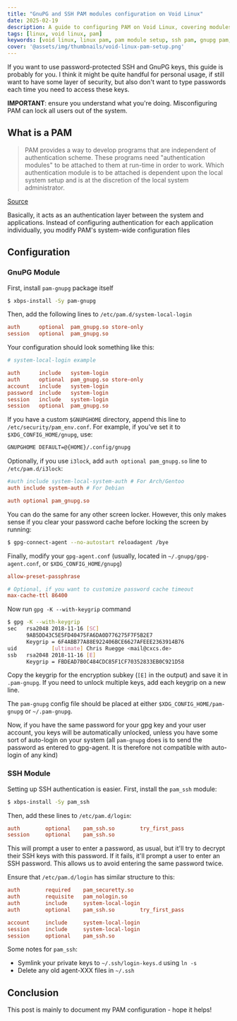 ```yaml
---
title: "GnuPG and SSH PAM modules configuration on Void Linux"
date: 2025-02-19
description: A guide to configuring PAM on Void Linux, covering modules like pam_ssh and pam-gnupg
tags: [linux, void linux, pam]
keywords: [void linux, linux pam, pam module setup, ssh pam, gnupg pam, pam_ssh, pam-gnupg, pluggable authentication module]
cover: '@assets/img/thumbnails/void-linux-pam-setup.png'
---
```


If you want to use password-protected SSH and GnuPG keys, this guide is probably for you. I think it might be quite handful for personal usage, if still want to have some layer of security, but also don't want to type passwords each time you need to access these keys.

**IMPORTANT**: ensure you understand what you're doing. Misconfiguring PAM can lock all users out of the system.


## What is a PAM

>PAM provides a way to develop programs that are independent of authentication scheme. These programs need "authentication modules" to be attached to them at run-time in order to work. Which authentication module is to be attached is dependent upon the local system setup and is at the discretion of the local system administrator.

[Source](https://cdn.kernel.org/pub/linux/libs/pam/whatispam.html)

Basically, it acts as an authentication layer between the system and applications. Instead of configuring authentication for each application individually, you modify PAM's system-wide configuration files

## Configuration


### GnuPG Module

First, install `pam-gnupg` package itself

```sh
$ xbps-install -Sy pam-gnupg
```

Then, add the following lines to `/etc/pam.d/system-local-login`

```conf
auth      optional  pam_gnupg.so store-only
session   optional  pam_gnupg.so
```

Your configuration should look something like this:


```conf
# system-local-login example

auth      include   system-login
auth      optional  pam_gnupg.so store-only
account   include   system-login
password  include   system-login
session   include   system-login
session   optional  pam_gnupg.so
```

If you have a custom `$GNUPGHOME` directory, append this line to `/etc/security/pam_env.conf`. For example, if you’ve set it to `$XDG_CONFIG_HOME/gnupg`, use:

```sh
GNUPGHOME DEFAULT=@{HOME}/.config/gnupg
```

Optionally, if you use `i3lock`, add `auth optional pam_gnupg.so` line to `/etc/pam.d/i3lock`:

```conf
#auth include system-local-system-auth # For Arch/Gentoo
auth include system-auth # For Debian

auth optional pam_gnupg.so
```

You can do the same for any other screen locker. However, this only makes sense if you clear your password cache before locking the screen by running:

```sh
$ gpg-connect-agent --no-autostart reloadagent /bye
```

Finally, modify your `gpg-agent.conf` (usually, located in `~/.gnupg/gpg-agent.conf`, or `$XDG_CONFIG_HOME/gnupg`)

```conf
allow-preset-passphrase

# Optional, if you want to customize password cache timeout
max-cache-ttl 86400
```

Now run `gpg -K --with-keygrip` command

```sh "FBDEAD7B0C484CDC85F1CF70352833EB0C921D58"
$ gpg -K --with-keygrip
sec   rsa2048 2018-11-16 [SC]
      9AB5DD43C5E5FD40475FA6DA0D776275F7F5B2E7
      Keygrip = 6F4ABB77A88E922406BCE6627AFEEE2363914B76
uid           [ultimate] Chris Ruegge <mail@cxcs.de>
ssb   rsa2048 2018-11-16 [E]
      Keygrip = FBDEAD7B0C484CDC85F1CF70352833EB0C921D58
```

Copy the keygrip for the encryption subkey (`[E]` in the output) and save it in `.pam-gnupg`. If you need to unlock multiple keys, add each keygrip on a new line.

The `pam-gnupg` config file should be placed at either `$XDG_CONFIG_HOME/pam-gnupg` or `~/.pam-gnupg`.

Now, if you have the same password for your gpg key and your user account, you keys will be automatically unlocked, unless you have some sort of auto-login on your system (all `pam-gnupg` does is to send the password as entered to gpg-agent. It is therefore not compatible with auto-login of any kind)

### SSH Module

Setting up SSH authentication is easier. First, install the `pam_ssh` module:


```sh
$ xbps-install -Sy pam_ssh
```

Then, add these lines to `/etc/pam.d/login`:

```conf
auth 		optional 	pam_ssh.so        try_first_pass
session 	optional 	pam_ssh.so
```

This will prompt a user to enter a password, as usual, but it'll try to decrypt their SSH keys with this password. If it fails, it'll prompt a user to enter an SSH password. This allows us to avoid entering the same password twice.

Ensure that `/etc/pam.d/login` has similar structure to this:

```conf
auth 		required 	pam_securetty.so
auth 		requisite 	pam_nologin.so
auth 		include 	system-local-login
auth 		optional 	pam_ssh.so        try_first_pass

account 	include 	system-local-login
session 	include 	system-local-login
session 	optional 	pam_ssh.so
```

Some notes for `pam_ssh`:

- Symlink your private keys to `~/.ssh/login-keys.d` using `ln -s`
- Delete any old agent-XXX files in `~/.ssh`

## Conclusion

This post is mainly to document my PAM configuration - hope it helps!


